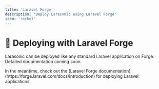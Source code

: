 ```yaml
---
title: 'Laravel Forge'
description: 'Deploy Larasonic using Laravel Forge'
icon: 'rocket'
---
```


# 🚀 Deploying with Laravel Forge

Larasonic can be deployed like any standard Laravel application on Forge. Detailed documentation coming soon.

<Tip>
In the meantime, check out the [Laravel Forge documentation](https://forge.laravel.com/docs/introduction) for deploying Laravel applications.
</Tip>
